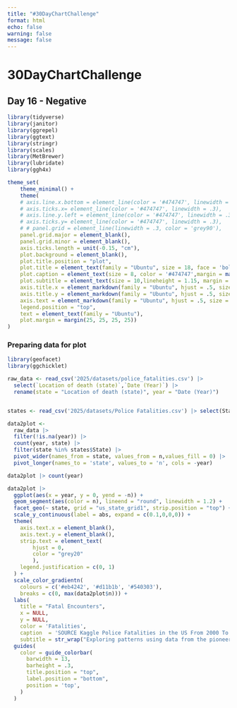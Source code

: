 ```yaml
---
title: "#30DayChartChallenge"
format: html
echo: false
warning: false
message: false
---
```


# 30DayChartChallenge
## Day 16 -  Negative

```r
library(tidyverse)
library(janitor)
library(ggrepel)
library(ggtext)
library(stringr)
library(scales)
library(MetBrewer)
library(lubridate)
library(ggh4x)

theme_set(
    theme_minimal() +
    theme(
    # axis.line.x.bottom = element_line(color = '#474747', linewidth = .3),
    # axis.ticks.x= element_line(color = '#474747', linewidth = .3),
    # axis.line.y.left = element_line(color = '#474747', linewidth = .3),
    # axis.ticks.y= element_line(color = '#474747', linewidth = .3),
    # # panel.grid = element_line(linewidth = .3, color = 'grey90'),
    panel.grid.major = element_blank(),
    panel.grid.minor = element_blank(),
    axis.ticks.length = unit(-0.15, "cm"),
    plot.background = element_blank(),
    plot.title.position = "plot",
    plot.title = element_text(family = "Ubuntu", size = 18, face = 'bold'),
    plot.caption = element_text(size = 8, color = '#474747',margin = margin(10,0,0,0)),
    plot.subtitle = element_text(size = 10,lineheight = 1.15, margin = margin(0,0,5,0)),
    axis.title.x = element_markdown(family = "Ubuntu", hjust = .5, size = 10),
    axis.title.y = element_markdown(family = "Ubuntu", hjust = .5, size = 10),
    axis.text = element_markdown(family = "Ubuntu", hjust = .5, size = 10, color = "#474747"),
    legend.position = "top",
    text = element_text(family = "Ubuntu"),
    plot.margin = margin(25, 25, 25, 25))
)
```


### Preparing data for plot
```r
library(geofacet)
library(ggchicklet)

raw_data <- read_csv('2025/datasets/police_fatalities.csv') |>
  select(`Location of death (state)`,`Date (Year)`) |>
  rename(state = "Location of death (state)", year = "Date (Year)")


states <- read_csv('2025/datasets/Police Fatalities.csv') |> select(State)

data2plot <- 
  raw_data |>
  filter(!is.na(year)) |>
  count(year, state) |>
  filter(state %in% states$State) |>
  pivot_wider(names_from = state, values_from = n,values_fill = 0) |>
  pivot_longer(names_to = 'state', values_to = 'n', cols = -year)

data2plot |> count(year)

data2plot |>
  ggplot(aes(x = year, y = 0, yend = -n)) +
  geom_segment(aes(color = n), lineend = "round", linewidth = 1.2) +
  facet_geo(~ state, grid = "us_state_grid1", strip.position = "top") +
  scale_y_continuous(label = abs, expand = c(0.1,0,0,0)) +
  theme(
    axis.text.x = element_blank(),
    axis.text.y = element_blank(),
    strip.text = element_text(
        hjust = 0,
        color = "grey20"
        ),
    legend.justification = c(0, 1)
  ) +
  scale_color_gradientn(
    colours = c('#eb4242', '#d11b1b', '#540303'),
    breaks = c(0, max(data2plot$n))) +
  labs(
    title = "Fatal Encounters",
    x = NULL, 
    y = NULL,
    color = 'Fatalities',
    caption  = 'SOURCE Kaggle Police Fatalities in the US From 2000 To 2020',
    subtitle = str_wrap("Exploring patterns using data from the pioneering Fatal Encounters project, which compiles public records of lethal force incidents. Data from 2000 to 2020", width = 80)) +
  guides(
    color = guide_colorbar(
      barwidth = 13,
      barheight = .3,
      title.position = "top",
      label.position = "bottom",
      position = 'top',
    )
  )


```
